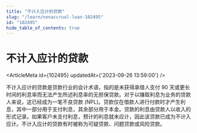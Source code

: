 ```yaml
---
title: "不计入应计的贷款"
slug: "/learn/nonaccrual-loan-102495"
id: "102495"
hide_table_of_contents: true
---
```



# 不计入应计的贷款

<ArticleMeta id={102495} updatedAt={'2023-09-26 13:59:00'} />
<div className='border-solid border-b border-t-0 my-4 border-[var(--ifm-color-gray-300)]' />

不计入应计的贷款是贷款行业的会计术语，指的是未获得承借人支付 90 天或更长时间的利息率而无法产生所述利息率的无担保贷款。对于以赚取利息为业务的贷款人来说，这已经成为一笔不良贷款 (NPL)。贷款仅在借款人进行付款时才产生利息，其中一部分用于支付利息，其余部分用于本金。贷款的利息由贷款人以收入的形式记录。如果客户未支付利息，预计的利息就未应计，因此该贷款已成为不计入应计。不计入应计的贷款有时被称为可疑贷款、问题贷款或风险贷款。
